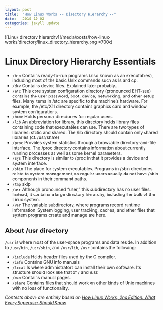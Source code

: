 ```yaml
---
layout: post
title:  "How Linux Works -- Directory Hierarchy --"
date:   2018-10-02
categories: jekyll update
---
```


![Linux directory hierarchy](/media/posts/how-linux-works/directory/linux_directory_hierarchy.png =700x)
# Linux Directory Hierarchy Essentials
- `/bin` Contains ready-to-run programs (also known as an executables), including most of the basic Unix
commands such as ls and cp.
- `/dev` Contains device files. Explained later probably...
- `/etc` This core system configuration directory (pronounced EHT-see) contains the user password, boot,
device, networking, and other setup files. Many items in /etc are specific to the machine’s hardware. For
example, the /etc/X11 directory contains graphics card and window system configurations.
- `/home` Holds personal directories for regular users.
- `/lib` An abbreviation for library, this directory holds library files containing code that executables can use.
There are two types of libraries: static and shared. The /lib directory should contain only shared libraries (cf. /usr/share)
- `/proc` Provides system statistics through a browsable directory-and-file interface. The /proc
directory contains information about currently running processes as well as some kernel parameters.
- `/sys` This directory is similar to /proc in that it provides a device and system interface. 
- `/sbin` The place for system executables. Programs in /sbin directories relate to system management, so
regular users usually do not have /sbin components in their command paths.
- `/tmp` skip
- `/usr` Although pronounced “user,” this subdirectory has no user files. Instead, it contains a large directory
hierarchy, including the bulk of the Linux system. 
- `/var` The variable subdirectory, where programs record runtime information. System logging, user tracking,
caches, and other files that system programs create and manage are here.

## About /usr directory
`/usr` is where most of the user-space programs and data reside. In addition to `/usr/bin`, `/usr/sbin`, and `/usr/lib`, `/usr` contains the following:
- `/include` Holds header files used by the C compiler.
- `/info` Contains GNU info manuals
- `/local` Is where administrators can install their own software. Its structure should look like that of / and /usr.
- `/man` Contains manual pages.
- `/share` Contains files that should work on other kinds of Unix machines with no loss of functionality. 


*Contents above are entirely based on [How Linux Works, 2nd Edition: What Every Superuser Should Know][how_linux_works]*

[how_linux_works]: http://a.co/d/fxxaVt5
